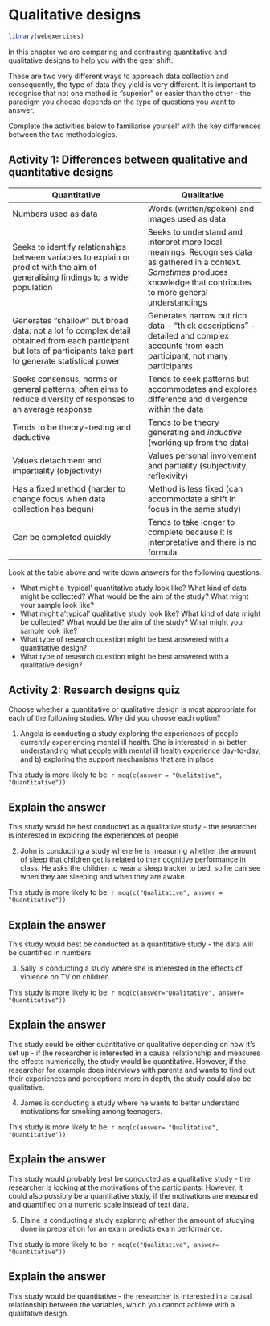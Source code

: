 # Qualitative designs 

```r

library(webexercises)

```


In this chapter we are comparing and contrasting quantitative and qualitative designs to help you with the gear shift.

These are two very different ways to approach data collection and consequently, the type of data they yield is very different. It is important to recognise that not one method is "superior" or easier than the other - the paradigm you choose depends on the type of questions you want to answer.

Complete the activities below to familiarise yourself with the key differences between the two methodologies.

## Activity 1: Differences between qualitative and quantitative designs


|Quantitative             |Qualitative           |
|-------------------------|----------------------|
|Numbers used as data     |Words (written/spoken) and images used as data.|
|Seeks to identify relationships between variables to explain or predict with the aim of generalising findings to a wider population|Seeks to understand and interpret more local meanings. Recognises data as gathered in a context. *Sometimes* produces knowledge that contributes to more general understandings|
|Generates "shallow" but broad data: not a lot fo complex detail obtained from each participant but lots of participants take part to generate statistical power|Generates narrow but rich data - "thick descriptions" - detailed and complex accounts from each participant, not many participants|
|Seeks consensus, norms or general patterns, often aims to reduce diversity of responses to an average response|Tends to seek patterns but accommodates and explores difference and divergence within the data|
|Tends to be theory-testing and deductive|Tends to be theory generating and *inductive* (working up from the data)|
|Values detachment and impartiality (objectivity)|Values personal involvement and partiality (subjectivity, reflexivity)|
|Has a fixed method (harder to change focus when data collection has begun)|Method is less fixed (can accommodate a shift in focus in the same study)|
|Can be completed quickly|Tends to take longer to complete because it is interpretative and there is no formula|

Look at the table above and write down answers for the following questions:

  + What might a 'typical' quantitative study look like? What kind of data might be collected? What would be the aim of the study? What might your sample look like?
  + What might a'typical' qualitative study look like? What kind of data might be collected? What would be the aim of the study? What might your sample look like?
  + What type of research question might be best answered with a quantitative design? 
  + What type of research question might be best answered with a qualitative design? 
  
## Activity 2: Research designs quiz

Choose whether a quantitative or qualitative design is most appropriate for each of the following studies. Why did you choose each option?

1. Angela is conducting a study exploring the experiences of people currently experiencing mental ill health. She is interested in a) better understanding what people with mental ill health experience day-to-day, and b) exploring the support mechanisms that are in place

This study is more likely to be: `r mcq(c(answer = "Qualitative", "Quantitative"))`

::: {.callout-caution icon=false collapse="true"}
## Explain the answer

This study would be best conducted as a qualitative study - the researcher is interested in exploring the experiences of people
:::

2. John is conducting a study where he is measuring whether the amount of sleep that children get is related to their cognitive performance in class. He asks the children to wear a sleep tracker to bed, so he can see when they are sleeping and when they are awake.

This study is more likely to be: `r mcq(c("Qualitative", answer = "Quantitative"))`

::: {.callout-caution icon=false collapse="true"}
## Explain the answer

This study would best be conducted as a quantitative study - the data will be quantified in numbers
:::

3. Sally is conducting a study where she is interested in the effects of violence on TV on children.

This study is more likely to be: `r mcq(c(answer="Qualitative", answer= "Quantitative"))`

::: {.callout-caution icon=false collapse="true"}
## Explain the answer
This study could be either quantitative or qualitative depending on how it's set up - if the researcher is interested in a causal relationship and measures the effects numerically, the study would be quantitative. However, if the researcher for example does interviews with parents and wants to find out their experiences and perceptions more in depth, the study could also be qualitative.
:::

4. James is conducting a study where he wants to better understand motivations for smoking among teenagers.

This study is more likely to be: `r mcq(c(answer= "Qualitative", "Quantitative"))`

::: {.callout-caution icon=false collapse="true"}
## Explain the answer
This study would probably best be conducted as a qualitative study - the researcher is looking at the motivations of the participants. However, it could also possibly be a quantitative study, if the motivations are measured and quantified on a numeric scale instead of text data.
:::

5. Elaine is conducting a study exploring whether the amount of studying done in preparation for an exam predicts exam performance.

This study is more likely to be: `r mcq(c("Qualitative", answer= "Quantitative"))`

::: {.callout-caution icon=false collapse="true"}
## Explain the answer
This study would be quantitative - the researcher is interested in a causal relationship between the variables, which you cannot achieve with a qualitative design.
:::
